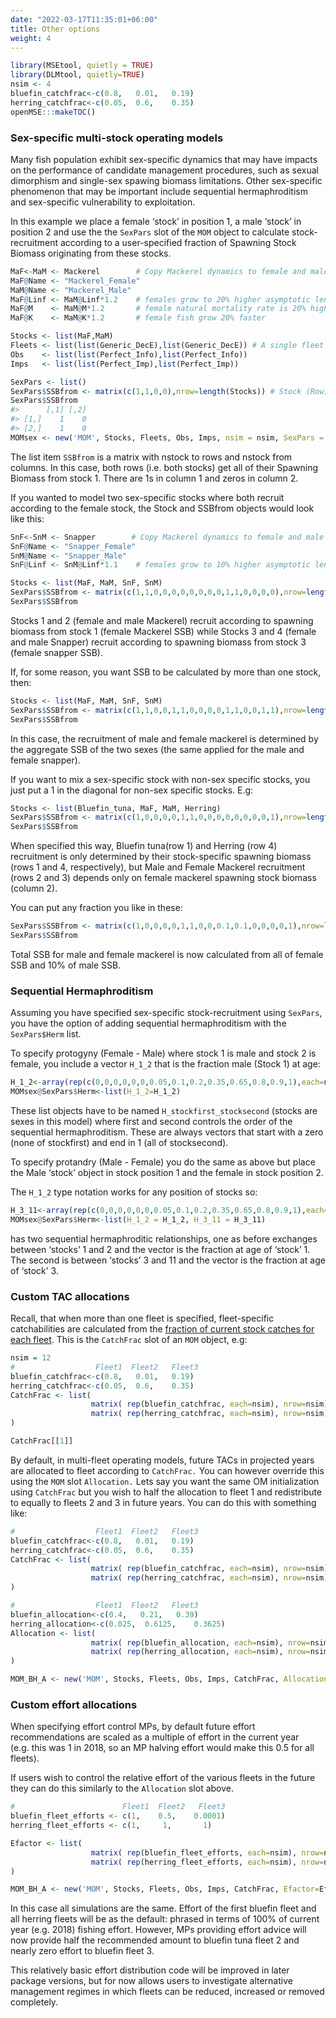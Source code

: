 ```yaml
---
date: "2022-03-17T11:35:01+06:00"
title: Other options
weight: 4
---
```



```r
library(MSEtool, quietly = TRUE)
library(DLMtool, quietly=TRUE)
nsim <- 4
bluefin_catchfrac<-c(0.8,   0.01,   0.19)
herring_catchfrac<-c(0.05,  0.6,    0.35)
openMSE:::makeTOC() 
```

### Sex-specific multi-stock operating models

Many fish population exhibit sex-specific dynamics that may have impacts on the performance of candidate management procedures, such as sexual dimorphism and single-sex spawing biomass limitations. Other sex-specific phenomenon that may be important include sequential hermaphroditism and sex-specific vulnerability to exploitation.

In this example we place a female ‘stock’ in position 1, a male ‘stock’ in position 2 and use the the `SexPars` slot of the `MOM` object to calculate stock-recruitment according to a user-specified fraction of Spawning Stock Biomass originating from these stocks.

```r
MaF<-MaM <- Mackerel        # Copy Mackerel dynamics to female and male objects
MaF@Name <- "Mackerel_Female"
MaM@Name <- "Mackerel_Male"
MaF@Linf <- MaM@Linf*1.2    # females grow to 20% higher asymptotic lengths
MaF@M    <- MaM@M*1.2       # female natural mortality rate is 20% higher
MaF@K    <- MaM@K*1.2       # female fish grow 20% faster

Stocks <- list(MaF,MaM)
Fleets <- list(list(Generic_DecE),list(Generic_DecE)) # A single fleet model
Obs    <- list(list(Perfect_Info),list(Perfect_Info))
Imps   <- list(list(Perfect_Imp),list(Perfect_Imp))

SexPars <- list()
SexPars$SSBfrom <- matrix(c(1,1,0,0),nrow=length(Stocks)) # Stock (Row) spawn from SSB contributed by Stock (Column)
SexPars$SSBfrom
#>      [,1] [,2]
#> [1,]    1    0
#> [2,]    1    0
MOMsex <- new('MOM', Stocks, Fleets, Obs, Imps, nsim = nsim, SexPars = SexPars)
```

The list item `SSBfrom` is a matrix with nstock to rows and nstock from columns. In this case, both rows (i.e. both stocks) get all of their Spawning Biomass from stock 1. There are 1s in column 1 and zeros in column 2.

If you wanted to model two sex-specific stocks where both recruit according to the female stock, the Stock and SSBfrom objects would look like this:

```r
SnF<-SnM <- Snapper        # Copy Mackerel dynamics to female and male objects
SnF@Name <- "Snapper_Female"
SnM@Name <- "Snapper_Male"
SnF@Linf <- SnM@Linf*1.1    # females grow to 10% higher asymptotic lengths

Stocks <- list(MaF, MaM, SnF, SnM)
SexPars$SSBfrom <- matrix(c(1,1,0,0,0,0,0,0,0,0,1,1,0,0,0,0),nrow=length(Stocks)) 
SexPars$SSBfrom

```

Stocks 1 and 2 (female and male Mackerel) recruit according to spawning biomass from stock 1 (female Mackerel SSB) while Stocks 3 and 4 (female and male Snapper) recruit according to spawning biomass from stock 3 (female snapper SSB).

If, for some reason, you want SSB to be calculated by more than one stock, then:

```r
Stocks <- list(MaF, MaM, SnF, SnM)
SexPars$SSBfrom <- matrix(c(1,1,0,0,1,1,0,0,0,0,1,1,0,0,1,1),nrow=length(Stocks)) 
SexPars$SSBfrom

```

In this case, the recruitment of male and female mackerel is determined by the aggregate SSB of the two sexes (the same applied for the male and female snapper).

If you want to mix a sex-specific stock with non-sex specific stocks, you just put a 1 in the diagonal for non-sex specific stocks. E.g:

```r
Stocks <- list(Bluefin_tuna, MaF, MaM, Herring)
SexPars$SSBfrom <- matrix(c(1,0,0,0,0,1,1,0,0,0,0,0,0,0,0,1),nrow=length(Stocks)) 
SexPars$SSBfrom
```

When specified this way, Bluefin tuna(row 1) and Herring (row 4) recruitment is only determined by their stock-specific spawning biomass (rows 1 and 4, respectively), but Male and Female Mackerel recruitment (rows 2 and 3) depends only on female mackerel spawning stock biomass (column 2).

You can put any fraction you like in these:

```r
SexPars$SSBfrom <- matrix(c(1,0,0,0,0,1,1,0,0,0.1,0.1,0,0,0,0,1),nrow=length(Stocks)) 
SexPars$SSBfrom
```


Total SSB for male and female mackerel is now calculated from all of female SSB and 10% of male SSB.

### Sequential Hermaphroditism

Assuming you have specified sex-specific stock-recruitment using `SexPars`, you have the option of adding sequential hermaphroditism with the `SexPars$Herm` list.

To specify protogyny (Female - Male) where stock 1 is male and stock 2 is female, you include a vector `H_1_2` that is the fraction male (Stock 1) at age:

```r
H_1_2<-array(rep(c(0,0,0,0,0,0,0.05,0.1,0.2,0.35,0.65,0.8,0.9,1),each=nsim),c(nsim,14))
MOMsex@SexPars$Herm<-list(H_1_2=H_1_2)
```

These list objects have to be named `H_stockfirst_stocksecond` (stocks are sexes in this model) where first and second controls the order of the sequential hermaphroditism. These are always vectors that start with a zero (none of stockfirst) and end in 1 (all of stocksecond).

To specify protandry (Male - Female) you do the same as above but place the Male ‘stock’ object in stock position 1 and the female in stock position 2.

The `H_1_2` type notation works for any position of stocks so:
```r
H_3_11<-array(rep(c(0,0,0,0,0,0,0.05,0.1,0.2,0.35,0.65,0.8,0.9,1),each=nsim),c(nsim,14))
MOMsex@SexPars$Herm<-list(H_1_2 = H_1_2, H_3_11 = H_3_11) 
```

has two sequential hermaphroditic relationships, one as before exchanges between ‘stocks’ 1 and 2 and the vector is the fraction at age of ‘stock’ 1. The second is between ‘stocks’ 3 and 11 and the vector is the fraction at age of ‘stock’ 3.

### Custom TAC allocations

Recall, that when more than one fleet is specified, fleet-specific catchabilities are calculated from the [fraction of current stock catches for each fleet](/features-multimse/multi-om/#catch-fractions-by-fleet-for-each-stock). This is the `CatchFrac` slot of an `MOM` object, e.g:

```r
nsim = 12
#                  Fleet1  Fleet2   Fleet3
bluefin_catchfrac<-c(0.8,   0.01,   0.19)
herring_catchfrac<-c(0.05,  0.6,    0.35)
CatchFrac <- list(
                  matrix( rep(bluefin_catchfrac, each=nsim), nrow=nsim),
                  matrix( rep(herring_catchfrac, each=nsim), nrow=nsim)
)

CatchFrac[[1]]
```

By default, in multi-fleet operating models, future TACs in projected years are allocated to fleet according to `CatchFrac.` You can however override this using the `MOM` slot `Allocation.` Lets say you want the same OM initialization using `CatchFrac` but you wish to half the allocation to fleet 1 and redistribute to equally to fleets 2 and 3 in future years. You can do this with something like:

```r
#                  Fleet1  Fleet2   Fleet3
bluefin_catchfrac<-c(0.8,   0.01,   0.19)
herring_catchfrac<-c(0.05,  0.6,    0.35)
CatchFrac <- list(
                  matrix( rep(bluefin_catchfrac, each=nsim), nrow=nsim),
                  matrix( rep(herring_catchfrac, each=nsim), nrow=nsim)
)

#                  Fleet1  Fleet2   Fleet3
bluefin_allocation<-c(0.4,   0.21,   0.39)
herring_allocation<-c(0.025,  0.6125,    0.3625)
Allocation <- list(
                  matrix( rep(bluefin_allocation, each=nsim), nrow=nsim),
                  matrix( rep(herring_allocation, each=nsim), nrow=nsim)
)

MOM_BH_A <- new('MOM', Stocks, Fleets, Obs, Imps, CatchFrac, Allocation=Allocation, nsim=nsim)
```

### Custom effort allocations

When specifying effort control MPs, by default future effort recommendations are scaled as a multiple of effort in the current year (e.g. this was 1 in 2018, so an MP halving effort would make this 0.5 for all fleets).

If users wish to control the relative effort of the various fleets in the future they can do this similarly to the `Allocation` slot above.

```r
#                        Fleet1  Fleet2   Fleet3
bluefin_fleet_efforts <- c(1,    0.5,    0.0001)
herring_fleet_efforts <- c(1,     1,       1)

Efactor <- list(
                  matrix( rep(bluefin_fleet_efforts, each=nsim), nrow=nsim),
                  matrix( rep(herring_fleet_efforts, each=nsim), nrow=nsim)
)

MOM_BH_A <- new('MOM', Stocks, Fleets, Obs, Imps, CatchFrac, Efactor=Efactor, nsim=nsim)
```

In this case all simulations are the same. Effort of the first bluefin fleet and all herring fleets will be as the default: phrased in terms of 100% of current year (e.g. 2018) fishing effort. However, MPs providing effort advice will now provide half the recommended amount to bluefin tuna fleet 2 and nearly zero effort to bluefin fleet 3.

This relatively basic effort distribution code will be improved in later package versions, but for now allows users to investigate alternative management regimes in which fleets can be reduced, increased or removed completely.


